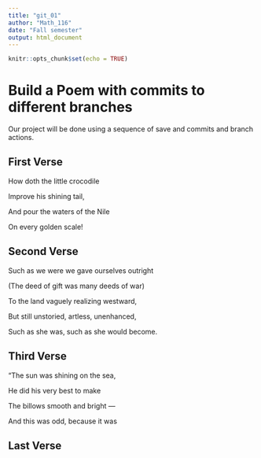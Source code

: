 ```yaml
---
title: "git_01"
author: "Math_116"
date: "Fall semester"
output: html_document
---
```


```r
knitr::opts_chunk$set(echo = TRUE)
```
# Build a Poem with commits to different branches
Our project will be done using a sequence of save and commits and branch actions.
<!-- Do not modify or change any text in "!--" bracketed areas such as this --- these are instructions to
you, if you change any of this the git program will notice it and compromise your git merging strategy !-->

## First Verse 
<!--Put the first five lines of a poem by Lewis Carrol in this section!-->
How doth the little crocodile 

Improve his shining tail,
     
And pour the waters of the Nile 

 On every golden scale! 

## Second Verse
<!--Put the first five lines of a poem by Robert Frost here!-->
Such as we were we gave ourselves outright

(The deed of gift was many deeds of war)

To the land vaguely realizing westward,

But still unstoried, artless, unenhanced,

Such as she was, such as she would become.




## Third Verse
<!--Put the first two verses of The Walrus and the Carpenter here!-->
"The sun was shining on the sea,
      
He did his very best to make

The billows smooth and bright —

And this was odd, because it was

## Last Verse
<!--Put a short poem of your choice 8-20 lines,here!-->

